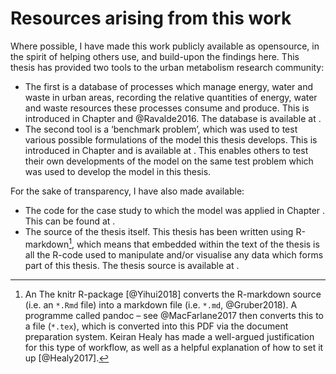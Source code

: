 # Resources arising from this work {.unnumbered}

Where possible, I have made this work publicly available as opensource, in the spirit of helping others use, and build-upon the findings here. This thesis has provided two tools to the urban metabolism research community:

- The first is a database of processes which manage energy, water and waste in urban areas, recording the relative quantities of energy, water and waste resources these processes consume and produce. This is introduced in Chapter \ref{sec:database} and @Ravalde2016. The database is available at \url{https://github.com/tomravalde/urban-metabolism-process-database}.
- The second tool is a 'benchmark problem', which was used to test various possible formulations of the model this thesis develops. This is introduced in Chapter \ref{sec:model-dev} and is available at \url{https://github.com/tomravalde/model-development-code}. This enables others to test their own developments of the model on the same test problem which was used to develop the model in this thesis.

For the sake of transparency, I have also made available:

- The code for the case study to which the model was applied in Chapter \ref{sec:case-study}. This can be found at \url{https://github.com/tomravalde/shann-gu-case-study}.
- The source of the thesis itself. This thesis has been written using R-markdown[^R-markdown], which means that embedded within the text of the thesis is all the R-code used to manipulate and/or visualise any data which forms part of this thesis. The thesis source is available at \url{https://github.com/tomravalde/thesis}.

[^R-markdown]: An The knitr R-package [@Yihui2018] converts the R-markdown source (i.e. an `*.Rmd` file) into a markdown file (i.e. `*.md`, @Gruber2018). A programme called pandoc -- see @MacFarlane2017 then converts this to a \TeX file (`*.tex`), which is converted into this PDF via the \LaTeX document preparation system. Keiran Healy has made a well-argued justification for this type of workflow, as well as a helpful explanation of how to set it up [@Healy2017].
